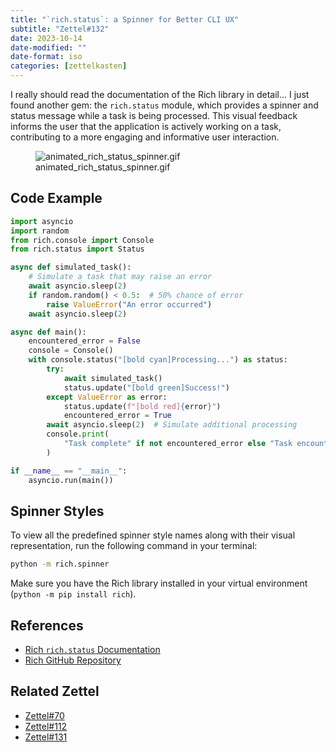 ```yaml
---
title: "`rich.status`: a Spinner for Better CLI UX"
subtitle: "Zettel#132"
date: 2023-10-14
date-modified: ""
date-format: iso
categories: [zettelkasten]
---
```

I really should read the documentation of the Rich library in detail... I just found another gem: the `rich.status` module, which provides a spinner and status message while a task is being processed. This visual feedback informs the user that the application is actively working on a task, contributing to a more engaging and informative user interaction.

![animated_rich_status_spinner.gif](/zettel/assets/images/animated_rich_status_spinner.gif)

## Code Example

```python
import asyncio
import random
from rich.console import Console
from rich.status import Status

async def simulated_task():
    # Simulate a task that may raise an error
    await asyncio.sleep(2)
    if random.random() < 0.5:  # 50% chance of error
        raise ValueError("An error occurred")
    await asyncio.sleep(2)

async def main():
    encountered_error = False
    console = Console()
    with console.status("[bold cyan]Processing...") as status:
        try:
            await simulated_task()
            status.update("[bold green]Success!")
        except ValueError as error:
            status.update(f"[bold red]{error}")
            encountered_error = True
        await asyncio.sleep(2)  # Simulate additional processing
        console.print(
            "Task complete" if not encountered_error else "Task encountered an error"
        )

if __name__ == "__main__":
    asyncio.run(main())
```

## Spinner Styles

To view all the predefined spinner style names along with their visual representation, run the following command in your terminal:

```bash
python -m rich.spinner
```

Make sure you have the Rich library installed in your virtual environment (`python -m pip install rich`).

## References

* [Rich `rich.status` Documentation](https://rich.readthedocs.io/en/stable/reference/status.html)
* [Rich GitHub Repository](https://github.com/willmcgugan/rich)

## Related Zettel

* [Zettel#70](/zettel/70)
* [Zettel#112](/zettel/112)
* [Zettel#131](/zettel/131)
